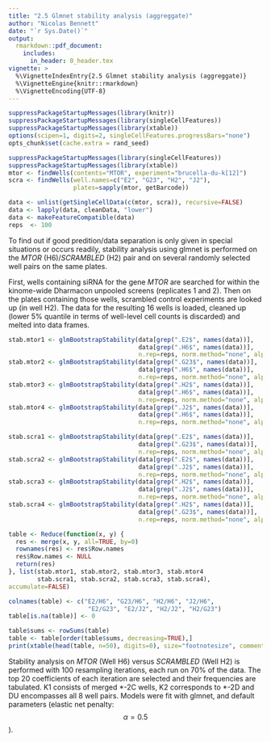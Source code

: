 ```yaml
---
title: "2.5 Glmnet stability analysis (aggreggate)"
author: "Nicolas Bennett"
date: "`r Sys.Date()`"
output:
  rmarkdown::pdf_document:
    includes:
      in_header: 0_header.tex 
vignette: >
  %\VignetteIndexEntry{2.5 Glmnet stability analysis (aggreggate)}
  %\VignetteEngine{knitr::rmarkdown}
  %\VignetteEncoding{UTF-8}
---
```


```r
suppressPackageStartupMessages(library(knitr))
suppressPackageStartupMessages(library(singleCellFeatures))
suppressPackageStartupMessages(library(xtable))
options(scipen=1, digits=2, singleCellFeatures.progressBars="none")
opts_chunk$set(cache.extra = rand_seed)
```

```r
suppressPackageStartupMessages(library(singleCellFeatures))
suppressPackageStartupMessages(library(xtable))
mtor <- findWells(contents="MTOR", experiment="brucella-du-k[12]")
scra <- findWells(well.names=c("E2", "G23", "H2", "J2"),
                  plates=sapply(mtor, getBarcode))

data <- unlist(getSingleCellData(c(mtor, scra)), recursive=FALSE)
data <- lapply(data, cleanData, "lower")
data <- makeFeatureCompatible(data)
reps  <- 100

```

To find out if good predition/data separation is only given in special situations or occurs readily, stability analysis using glmnet is performed on the *MTOR* (H6)/*SCRAMBLED* (H2) pair and on several randomly selected well pairs on the same plates.

First, wells containing siRNA for the gene *MTOR* are searched for within the kinome-wide Dharmacon unpooled screens (replicates 1 and 2). Then on the plates containing those wells, scrambled control experiments are looked up (in well H2). The data for the resulting 16 wells is loaded, cleaned up (lower 5% quantile in terms of well-level cell counts is discarded) and melted into data frames.

```r
stab.mtor1 <- glmBootstrapStability(data[grep(".E2$", names(data))],
                                    data[grep(".H6$", names(data))],
                                    n.rep=reps, norm.method="none", alpha=0.5)
stab.mtor2 <- glmBootstrapStability(data[grep(".G23$", names(data))],
                                    data[grep(".H6$", names(data))],
                                    n.rep=reps, norm.method="none", alpha=0.5)
stab.mtor3 <- glmBootstrapStability(data[grep(".H2$", names(data))],
                                    data[grep(".H6$", names(data))],
                                    n.rep=reps, norm.method="none", alpha=0.5)
stab.mtor4 <- glmBootstrapStability(data[grep(".J2$", names(data))],
                                    data[grep(".H6$", names(data))],
                                    n.rep=reps, norm.method="none", alpha=0.5)

stab.scra1 <- glmBootstrapStability(data[grep(".E2$", names(data))],
                                    data[grep(".G23$", names(data))],
                                    n.rep=reps, norm.method="none", alpha=0.5)
stab.scra2 <- glmBootstrapStability(data[grep(".E2$", names(data))],
                                    data[grep(".J2$", names(data))],
                                    n.rep=reps, norm.method="none", alpha=0.5)
stab.scra3 <- glmBootstrapStability(data[grep(".H2$", names(data))],
                                    data[grep(".J2$", names(data))],
                                    n.rep=reps, norm.method="none", alpha=0.5)
stab.scra4 <- glmBootstrapStability(data[grep(".H2$", names(data))],
                                    data[grep(".G23$", names(data))],
                                    n.rep=reps, norm.method="none", alpha=0.5)

```

\newpage
\blandscape

```r
table <- Reduce(function(x, y) {
  res <- merge(x, y, all=TRUE, by=0)
  rownames(res) <- res$Row.names
  res$Row.names <- NULL
  return(res)
}, list(stab.mtor1, stab.mtor2, stab.mtor3, stab.mtor4
        stab.scra1, stab.scra2, stab.scra3, stab.scra4),
accumulate=FALSE)

colnames(table) <- c("E2/H6", "G23/H6", "H2/H6", "J2/H6", 
                      "E2/G23", "E2/J2", "H2/J2", "H2/G23")
table[is.na(table)] <- 0

table$sums <- rowSums(table)
table <- table[order(table$sums, decreasing=TRUE),]
print(xtable(head(table, n=50), digits=0), size="footnotesize", comment=FALSE)

```

\elandscape
\newpage

Stability analysis on *MTOR* (Well H6) versus *SCRAMBLED* (Well H2) is performed with 100 resampling iterations, each run on 70% of the data. The top 20 coefficients of each iteration are selected and their frequencies are tabulated. K1 consists of merged \*-2C wells, K2 corresponds to \*-2D and DU encompasses all 8 well pairs. Models were fit with glmnet, and default parameters (elastic net penalty: $$\alpha = 0.5$$).
